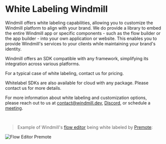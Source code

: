 
# White Labeling Windmill

Windmill offers white labeling capabilities, allowing you to customize the Windmill platform to align with your brand. We do provide a library to embed the entire Windmill app or specific components - such as the flow builder or the app builder - into your own application or website. This enables you to provide Windmill's services to your clients while maintaining your brand's identity.

Windmill offers an SDK compatible with any framework, simplifying its integration across various platforms.

For a typical case of white labeling, contact us for pricing.

Whitelabel SDKs are also available for cloud with any package. Please contact us for more details.

For more information about white labeling and customization options, please reach out to us at contact@windmill.dev, [Discord](https://discord.com/invite/V7PM2YHsPB), or schedule a [meeting](https://www.windmill.dev/book-demo).

<div className="grid grid-cols-2 gap-6 mb-4">
	<DocCard
		title="Get in Touch"
		description="Send email to contact@windmill.dev to talk about partnership."
		href="mailto:contact@windmill.dev"
	/>
	<DocCard
		title="Windmill React SDK"
		description="The Windmill React SDK provides a suite of tools and components to integrate Windmill applications into React-based projects."
		href="/docs/misc/react_sdk"
	/>
</div>

<br />

> Example of Windmill's [flow editor](../../flows/1_flow_editor.mdx) being white labeled by [Premote](https://www.premote.nl/):

![Flow Editor Premote](./premote_windmill.png.webp 'Flow Editor Premote')
